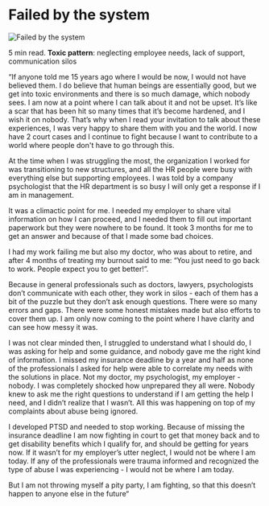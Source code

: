 # Failed by the system

![Failed by the system](/images/experiences/failed_by_the_system.png)

5 min read.
**Toxic pattern**: neglecting employee needs, lack of support, communication silos

“If anyone told me 15 years ago where I would be now, I would not have believed them. I do believe that human beings are essentially good, but we get into toxic environments and there is so much damage, which nobody sees. I am now at a point where I can talk about it and not be upset. It’s like a scar that has been hit so many times that it’s become hardened, and I wish it on nobody. That’s why when I read your invitation to talk about these experiences, I was very happy to share them with you and the world. I now have 2 court cases and I continue to fight because I want to contribute to a world where people don't have to go through this.

At the time when I was struggling the most, the organization I worked for was transitioning to new structures, and all the HR people were busy with everything else but supporting employees. I was told by a company psychologist that the HR department is so busy I will only get a response if I am in management.

It was a climactic point for me. I needed my employer to share vital information on how I can proceed, and I needed them to fill out important paperwork but they were nowhere to be found. It took 3 months for me to get an answer and because of that I made some bad choices.

I had my work failing me but also my doctor, who was about to retire, and after 4 months of treating my burnout said to me: “You just need to go back to work. People expect you to get better!”.

Because in general professionals such as doctors, lawyers, psychologists don’t communicate with each other, they work in silos - each of them has a bit of the puzzle but they don’t ask enough questions. There were so many errors and gaps. There were some honest mistakes made but also efforts to cover them up. I am only now coming to the point where I have clarity and can see how messy it was.

I was not clear minded then, I struggled to understand what I should do, I was asking for help and some guidance, and nobody gave me the right kind of information. I missed my insurance deadline by a year and half as none of the professionals I asked for help were able to correlate my needs with the solutions in place. Not my doctor, my psychologist, my employer - nobody. I was completely shocked how unprepared they all were. Nobody knew to ask me the right questions to understand if I am getting the help I need, and I didn’t realize that I wasn’t. All this was happening on top of my complaints about abuse being ignored.

I developed PTSD and needed to stop working. Because of missing the insurance deadline I am now fighting in court to get that money back and to get disability benefits which I qualify for, and should be getting for years now. If it wasn’t for my employer’s utter neglect, I would not be where I am today. If any of the professionals were trauma informed and recognized the type of abuse I was experiencing - I would not be where I am today.

But I am not throwing myself a pity party, I am fighting, so that this doesn’t happen to anyone else in the future“
